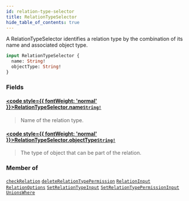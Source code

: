 ```yaml
---
id: relation-type-selector
title: RelationTypeSelector
hide_table_of_contents: true
---
```








A RelationTypeSelector identifies a relation type by the combination of its name and associated object type.

```graphql
input RelationTypeSelector {
  name: String!
  objectType: String!
}
```


### Fields

#### [<code style={{ fontWeight: 'normal' }}>RelationTypeSelector.<b>name</b></code>](#)<Bullet />[`String!`](/docs/directory-api-reference/schema/common/scalars/string) <Badge class="secondary" text="non-null"/> <Badge class="secondary" text="scalar"/> <Badge class="secondary" text="common"/>
> Name of the relation type.
> 

#### [<code style={{ fontWeight: 'normal' }}>RelationTypeSelector.<b>objectType</b></code>](#)<Bullet />[`String!`](/docs/directory-api-reference/schema/common/scalars/string) <Badge class="secondary" text="non-null"/> <Badge class="secondary" text="scalar"/> <Badge class="secondary" text="common"/>
> The type of object that can be part of the relation.
> 



### Member of

[`checkRelation`](/docs/directory-api-reference/schema/relations/queries/check-relation)  <Badge class="secondary" text="query"/><Bullet />[`deleteRelationTypePermission`](/docs/directory-api-reference/schema/permissions/mutations/delete-relation-type-permission)  <Badge class="secondary" text="mutation"/><Bullet />[`RelationInput`](/docs/directory-api-reference/schema/relations/inputs/relation-input)  <Badge class="secondary" text="input"/><Bullet />[`RelationOptions`](/docs/directory-api-reference/schema/objects/inputs/relation-options)  <Badge class="secondary" text="input"/><Bullet />[`SetRelationTypeInput`](/docs/directory-api-reference/schema/relation-types/inputs/set-relation-type-input)  <Badge class="secondary" text="input"/><Bullet />[`SetRelationTypePermissionInput`](/docs/directory-api-reference/schema/permissions/inputs/set-relation-type-permission-input)  <Badge class="secondary" text="input"/><Bullet />[`UnionsWhere`](/docs/directory-api-reference/schema/relation-types/inputs/unions-where)  <Badge class="secondary" text="input"/>




